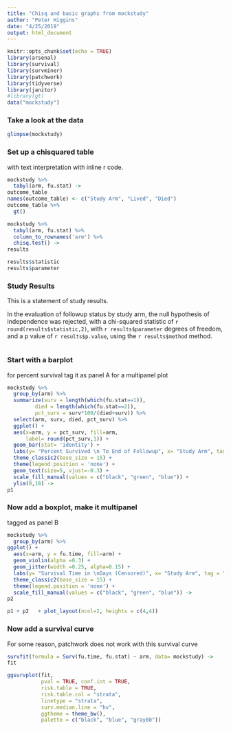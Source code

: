 ```yaml
---
title: "Chisq and basic graphs from mockstudy"
author: "Peter Higgins"
date: "4/25/2019"
output: html_document
---
```


```r
knitr::opts_chunk$set(echo = TRUE)
library(arsenal)
library(survival)
library(survminer)
library(patchwork)
library(tidyverse)
library(janitor)
#library(gt)
data("mockstudy")
```

### Take a look at the data



```r
glimpse(mockstudy)
```
### Set up a chisquared table
with text interpretation with inline r code.

```r
mockstudy %>% 
  tabyl(arm, fu.stat) ->
outcome_table
names(outcome_table) <- c("Study Arm", "Lived", "Died")
outcome_table %>% 
  gt()
```


```r
mockstudy %>% 
  tabyl(arm, fu.stat) %>% 
  column_to_rownames('arm') %>% 
  chisq.test() ->
results

results$statistic
results$parameter
```

### Study Results

This is a statement of study results. <br>

In the evaluation of followup status by study arm, the null hypothesis of independence was rejected, with a chi-squared statistic of `r round(results$statistic,2)`, with `r results$parameter` degrees of freedom, and a p value of `r results$p.value`, using the `r results$method` method.

```r



```

### Start with a barplot
for percent survival
tag it as panel A for a multipanel plot

```r
mockstudy %>% 
  group_by(arm) %>% 
  summarize(surv = length(which(fu.stat==1)),
         died = length(which(fu.stat==2)),
         pct_surv = surv*100/(died+surv)) %>% 
  select(arm, surv, died, pct_surv) %>% 
  ggplot() +
  aes(x=arm, y = pct_surv, fill=arm,
      label= round(pct_surv,1)) +
  geom_bar(stat= 'identity') +
  labs(y= "Percent Survived \n To End of Followup", x= "Study Arm", tag ="A") +
  theme_classic2(base_size = 15) +
  theme(legend.position = 'none') +
  geom_text(size=5, vjust=-0.3) +
  scale_fill_manual(values = c("black", "green", "blue")) +
  ylim(0,18) ->
p1
```

### Now add a boxplot, make it multipanel
tagged as panel B

```r
mockstudy %>% 
  group_by(arm) %>% 
ggplot() +
  aes(x=arm, y = fu.time, fill=arm) +
  geom_violin(alpha =0.3) +
  geom_jitter(width =0.25, alpha=0.15) +
  labs(y= "Survival Time in \nDays (Censored)", x= "Study Arm", tag = "B") +
  theme_classic2(base_size = 15) +
  theme(legend.position = 'none') +
  scale_fill_manual(values = c("black", "green", "blue")) ->
p2

p1 + p2   + plot_layout(ncol=2, heights = c(4,4))
```



### Now add a survival curve
For some reason, patchwork does not work with this survival curve

```r
survfit(formula = Surv(fu.time, fu.stat) ~ arm, data= mockstudy) ->
fit

ggsurvplot(fit,
           pval = TRUE, conf.int = TRUE,
           risk.table = TRUE,
           risk.table.col = "strata",
           linetype = "strata",
           surv.median.line = "hv",
           ggtheme = theme_bw(),
           palette = c("black", "blue", "gray80")) 


```



